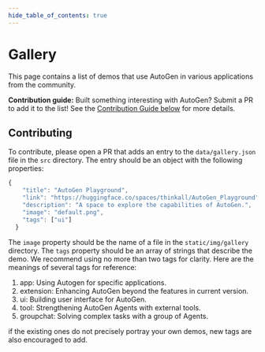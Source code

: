 ```yaml
---
hide_table_of_contents: true
---
```



# Gallery

This page contains a list of demos that use AutoGen in various applications from the community.

**Contribution guide:**
Built something interesting with AutoGen? Submit a PR to add it to the list! See the [Contribution Guide below](#contributing) for more details.

<GalleryPage items={galleryData} />

## Contributing

To contribute, please open a PR that adds an entry to the `data/gallery.json` file in the `src` directory. The entry should be an object with the following properties:

```js
{
    "title": "AutoGen Playground",
    "link": "https://huggingface.co/spaces/thinkall/AutoGen_Playground",
    "description": "A space to explore the capabilities of AutoGen.",
    "image": "default.png",
    "tags": ["ui"]
  }
```

The `image` property should be the name of a file in the `static/img/gallery` directory.
The `tags` property should be an array of strings that describe the demo. We recommend using no more than two tags for clarity.
Here are the meanings of several tags for reference:
1. app: Using Autogen for specific applications.
2. extension: Enhancing AutoGen beyond the features in current version.
3. ui: Building user interface for AutoGen.
4. tool: Strengthening AutoGen Agents with external tools.
5. groupchat: Solving complex tasks with a group of Agents.

if the existing ones do not precisely portray your own demos, new tags are also encouraged to add.
